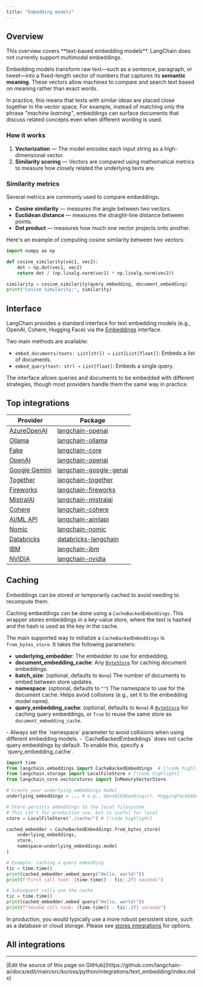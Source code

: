 ```yaml
---
title: "Embedding models"
---
```


## Overview

<Note>
This overview covers **text-based embedding models**. LangChain does not currently support multimodal embeddings.
</Note>

Embedding models transform raw text—such as a sentence, paragraph, or tweet—into a fixed-length vector of numbers that captures its **semantic meaning**. These vectors allow machines to compare and search text based on meaning rather than exact words.

In practice, this means that texts with similar ideas are placed close together in the vector space. For example, instead of matching only the phrase *"machine learning"*, embeddings can surface documents that discuss related concepts even when different wording is used.

### How it works

1. **Vectorization** — The model encodes each input string as a high-dimensional vector.
2. **Similarity scoring** — Vectors are compared using mathematical metrics to measure how closely related the underlying texts are.

### Similarity metrics

Several metrics are commonly used to compare embeddings:

* **Cosine similarity** — measures the angle between two vectors.
* **Euclidean distance** — measures the straight-line distance between points.
* **Dot product** — measures how much one vector projects onto another.

Here's an example of computing cosine similarity between two vectors:

```python
import numpy as np

def cosine_similarity(vec1, vec2):
    dot = np.dot(vec1, vec2)
    return dot / (np.linalg.norm(vec1) * np.linalg.norm(vec2))

similarity = cosine_similarity(query_embedding, document_embedding)
print("Cosine Similarity:", similarity)
```

## Interface

LangChain provides a standard interface for text embedding models (e.g., OpenAI, Cohere, Hugging Face) via the [Embeddings](https://reference.langchain.com/python/langchain_core/embeddings/#langchain_core.embeddings.embeddings.Embeddings) interface.

Two main methods are available:

* `embed_documents(texts: List[str]) → List[List[float]]`: Embeds a list of documents.
* `embed_query(text: str) → List[float]`: Embeds a single query.

<Note>
The interface allows queries and documents to be embedded with different strategies, though most providers handle them the same way in practice.
</Note>

## Top integrations

| Provider                                                               | Package                                                                                                                                                          |
|------------------------------------------------------------------------|------------------------------------------------------------------------------------------------------------------------------------------------------------------|
| [AzureOpenAI](/oss/python/integrations/text_embedding/azureopenai)            | [langchain-openai](https://python.langchain.com/api_reference/openai/embeddings/langchain_openai.embeddings.azure.AzureOpenAIEmbeddings.html)                    |
| [Ollama](/oss/python/integrations/text_embedding/ollama)                      | [langchain-ollama](https://python.langchain.com/api_reference/ollama/embeddings/langchain_ollama.embeddings.OllamaEmbeddings.html)                               |
| [Fake](/oss/python/integrations/text_embedding/fake)                          | [langchain-core](https://python.langchain.com/api_reference/core/embeddings/langchain_core.embeddings.fake.FakeEmbeddings.html)                                  |
| [OpenAI](/oss/python/integrations/text_embedding/openai)                      | [langchain-openai](https://python.langchain.com/api_reference/openai/chat_models/langchain_openai.chat_models.base.ChatOpenAI.html)                              |
| [Google Gemini](/oss/python/integrations/text_embedding/google_generative_ai) | [langchain-google-genai](https://python.langchain.com/api_reference/google_genai/embeddings/langchain_google_genai.embeddings.GoogleGenerativeAIEmbeddings.html) |
| [Together](/oss/python/integrations/text_embedding/together)                  | [langchain-together](https://python.langchain.com/api_reference/together/embeddings/langchain_together.embeddings.TogetherEmbeddings.html)                       |
| [Fireworks](/oss/python/integrations/text_embedding/fireworks)                | [langchain-fireworks](https://python.langchain.com/api_reference/fireworks/embeddings/langchain_fireworks.embeddings.FireworksEmbeddings.html)                   |
| [MistralAI](/oss/python/integrations/text_embedding/mistralai)                | [langchain-mistralai](https://python.langchain.com/api_reference/mistralai/embeddings/langchain_mistralai.embeddings.MistralAIEmbeddings.html)                   |
| [Cohere](/oss/python/integrations/text_embedding/cohere)                      | [langchain-cohere](https://python.langchain.com/api_reference/community/llms/langchain_community.llms.cohere.Cohere.html)                                        |
| [AI/ML API](/oss/python/integrations/text_embedding/aimlapi)                  | [langchain-aimlapi](https://python.langchain.com/api_reference/aimlapi/embeddings/langchain_aimlapi.embeddings.AimlapiEmbeddings.html)                         |
| [Nomic](/oss/python/integrations/text_embedding/nomic)                        | [langchain-nomic](https://python.langchain.com/api_reference/nomic/embeddings/langchain_nomic.embeddings.NomicEmbeddings.html)                                   |
| [Databricks](/oss/python/integrations/text_embedding/databricks)              | [databricks-langchain](https://api-docs.databricks.com/python/databricks-ai-bridge/latest/databricks_langchain.html#databricks_langchain.DatabricksEmbeddings)   |
| [IBM](/oss/python/integrations/text_embedding/ibm_watsonx)                    | [langchain-ibm](https://python.langchain.com/api_reference/ibm/embeddings/langchain_ibm.embeddings.WatsonxEmbeddings.html)                                       |
| [NVIDIA](/oss/python/integrations/text_embedding/nvidia_ai_endpoints)         | [langchain-nvidia](https://python.langchain.com/api_reference/nvidia_ai_endpoints/embeddings/langchain_nvidia_ai_endpoints.embeddings.NVIDIAEmbeddings.html)     |


## Caching

Embeddings can be stored or temporarily cached to avoid needing to recompute them.

Caching embeddings can be done using a `CacheBackedEmbeddings`. This wrapper stores embeddings in a key-value store, where the text is hashed and the hash is used as the key in the cache.

The main supported way to initialize a `CacheBackedEmbeddings` is `from_bytes_store`. It takes the following parameters:

- **underlying_embedder**: The embedder to use for embedding.
- **document_embedding_cache**: Any [`ByteStore`](/oss/python/integrations/stores/) for caching document embeddings.
- **batch_size**: (optional, defaults to `None`) The number of documents to embed between store updates.
- **namespace**: (optional, defaults to `""`) The namespace to use for the document cache. Helps avoid collisions (e.g., set it to the embedding model name).
- **query_embedding_cache**: (optional, defaults to `None`) A [`ByteStore`](/oss/python/integrations/stores/) for caching query embeddings, or `True` to reuse the same store as `document_embedding_cache`.

<Important>
- Always set the `namespace` parameter to avoid collisions when using different embedding models.
- `CacheBackedEmbeddings` does not cache query embeddings by default. To enable this, specify a `query_embedding_cache`.
</Important>

```python
import time
from langchain.embeddings import CacheBackedEmbeddings  # [!code highlight]
from langchain.storage import LocalFileStore # [!code highlight]
from langchain_core.vectorstores import InMemoryVectorStore

# Create your underlying embeddings model
underlying_embeddings = ... # e.g., OpenAIEmbeddings(), HuggingFaceEmbeddings(), etc.

# Store persists embeddings to the local filesystem
# This isn't for production use, but is useful for local
store = LocalFileStore("./cache/") # [!code highlight]

cached_embedder = CacheBackedEmbeddings.from_bytes_store(
    underlying_embeddings,
    store,
    namespace=underlying_embeddings.model
)

# Example: caching a query embedding
tic = time.time()
print(cached_embedder.embed_query("Hello, world!"))
print(f"First call took: {time.time() - tic:.2f} seconds")

# Subsequent calls use the cache
tic = time.time()
print(cached_embedder.embed_query("Hello, world!"))
print(f"Second call took: {time.time() - tic:.2f} seconds")
```

In production, you would typically use a more robust persistent store, such as a database or cloud storage. Please see [stores integrations](/oss/python/integrations/stores/) for options.

## All integrations

<Columns cols={3}>
<Card title="Aleph Alpha" icon="link" href="/oss/python/integrations/text_embedding/aleph_alpha" arrow="true" cta="View guide" />
<Card title="Anyscale" icon="link" href="/oss/python/integrations/text_embedding/anyscale" arrow="true" cta="View guide" />
<Card title="Ascend" icon="link" href="/oss/python/integrations/text_embedding/ascend" arrow="true" cta="View guide" />
<Card title="AI/ML API" icon="link" href="/oss/python/integrations/text_embedding/aimlapi" arrow="true" cta="View guide" />
<Card title="AwaDB" icon="link" href="/oss/python/integrations/text_embedding/awadb" arrow="true" cta="View guide" />
<Card title="AzureOpenAI" icon="link" href="/oss/python/integrations/text_embedding/azureopenai" arrow="true" cta="View guide" />
<Card title="Baichuan Text Embeddings" icon="link" href="/oss/python/integrations/text_embedding/baichuan" arrow="true" cta="View guide" />
<Card title="Baidu Qianfan" icon="link" href="/oss/python/integrations/text_embedding/baidu_qianfan_endpoint" arrow="true" cta="View guide" />
<Card title="Bedrock" icon="link" href="/oss/python/integrations/text_embedding/bedrock" arrow="true" cta="View guide" />
<Card title="BGE on Hugging Face" icon="link" href="/oss/python/integrations/text_embedding/bge_huggingface" arrow="true" cta="View guide" />
<Card title="Bookend AI" icon="link" href="/oss/python/integrations/text_embedding/bookend" arrow="true" cta="View guide" />
<Card title="Clarifai" icon="link" href="/oss/python/integrations/text_embedding/clarifai" arrow="true" cta="View guide" />
<Card title="Cloudflare Workers AI" icon="link" href="/oss/python/integrations/text_embedding/cloudflare_workersai" arrow="true" cta="View guide" />
<Card title="Clova Embeddings" icon="link" href="/oss/python/integrations/text_embedding/clova" arrow="true" cta="View guide" />
<Card title="Cohere" icon="link" href="/oss/python/integrations/text_embedding/cohere" arrow="true" cta="View guide" />
<Card title="DashScope" icon="link" href="/oss/python/integrations/text_embedding/dashscope" arrow="true" cta="View guide" />
<Card title="Databricks" icon="link" href="/oss/python/integrations/text_embedding/databricks" arrow="true" cta="View guide" />
<Card title="DeepInfra" icon="link" href="/oss/python/integrations/text_embedding/deepinfra" arrow="true" cta="View guide" />
<Card title="EDEN AI" icon="link" href="/oss/python/integrations/text_embedding/edenai" arrow="true" cta="View guide" />
<Card title="Elasticsearch" icon="link" href="/oss/python/integrations/text_embedding/elasticsearch" arrow="true" cta="View guide" />
<Card title="Embaas" icon="link" href="/oss/python/integrations/text_embedding/embaas" arrow="true" cta="View guide" />
<Card title="Fake Embeddings" icon="link" href="/oss/python/integrations/text_embedding/fake" arrow="true" cta="View guide" />
<Card title="FastEmbed by Qdrant" icon="link" href="/oss/python/integrations/text_embedding/fastembed" arrow="true" cta="View guide" />
<Card title="Fireworks" icon="link" href="/oss/python/integrations/text_embedding/fireworks" arrow="true" cta="View guide" />
<Card title="Google Gemini" icon="link" href="/oss/python/integrations/text_embedding/google_generative_ai" arrow="true" cta="View guide" />
<Card title="Google Vertex AI" icon="link" href="/oss/python/integrations/text_embedding/google_vertex_ai_palm" arrow="true" cta="View guide" />
<Card title="GPT4All" icon="link" href="/oss/python/integrations/text_embedding/gpt4all" arrow="true" cta="View guide" />
<Card title="Gradient" icon="link" href="/oss/python/integrations/text_embedding/gradient" arrow="true" cta="View guide" />
<Card title="GreenNode" icon="link" href="/oss/python/integrations/text_embedding/greennode" arrow="true" cta="View guide" />
<Card title="Hugging Face" icon="link" href="/oss/python/integrations/text_embedding/huggingfacehub" arrow="true" cta="View guide" />
<Card title="IBM watsonx.ai" icon="link" href="/oss/python/integrations/text_embedding/ibm_watsonx" arrow="true" cta="View guide" />
<Card title="Infinity" icon="link" href="/oss/python/integrations/text_embedding/infinity" arrow="true" cta="View guide" />
<Card title="Instruct Embeddings" icon="link" href="/oss/python/integrations/text_embedding/instruct_embeddings" arrow="true" cta="View guide" />
<Card title="IPEX-LLM CPU" icon="link" href="/oss/python/integrations/text_embedding/ipex_llm" arrow="true" cta="View guide" />
<Card title="IPEX-LLM GPU" icon="link" href="/oss/python/integrations/text_embedding/ipex_llm_gpu" arrow="true" cta="View guide" />
<Card title="Intel Extension for Transformers" icon="link" href="/oss/python/integrations/text_embedding/itrex" arrow="true" cta="View guide" />
<Card title="Jina" icon="link" href="/oss/python/integrations/text_embedding/jina" arrow="true" cta="View guide" />
<Card title="John Snow Labs" icon="link" href="/oss/python/integrations/text_embedding/johnsnowlabs_embedding" arrow="true" cta="View guide" />
<Card title="LASER" icon="link" href="/oss/python/integrations/text_embedding/laser" arrow="true" cta="View guide" />
<Card title="Lindorm" icon="link" href="/oss/python/integrations/text_embedding/lindorm" arrow="true" cta="View guide" />
<Card title="Llama.cpp" icon="link" href="/oss/python/integrations/text_embedding/llamacpp" arrow="true" cta="View guide" />
<Card title="LLMRails" icon="link" href="/oss/python/integrations/text_embedding/llm_rails" arrow="true" cta="View guide" />
<Card title="LocalAI" icon="link" href="/oss/python/integrations/text_embedding/localai" arrow="true" cta="View guide" />
<Card title="MiniMax" icon="link" href="/oss/python/integrations/text_embedding/minimax" arrow="true" cta="View guide" />
<Card title="MistralAI" icon="link" href="/oss/python/integrations/text_embedding/mistralai" arrow="true" cta="View guide" />
<Card title="Model2Vec" icon="link" href="/oss/python/integrations/text_embedding/model2vec" arrow="true" cta="View guide" />
<Card title="ModelScope" icon="link" href="/oss/python/integrations/text_embedding/modelscope_embedding" arrow="true" cta="View guide" />
<Card title="MosaicML" icon="link" href="/oss/python/integrations/text_embedding/mosaicml" arrow="true" cta="View guide" />
<Card title="Naver" icon="link" href="/oss/python/integrations/text_embedding/naver" arrow="true" cta="View guide" />
<Card title="Nebius" icon="link" href="/oss/python/integrations/text_embedding/nebius" arrow="true" cta="View guide" />
<Card title="Netmind" icon="link" href="/oss/python/integrations/text_embedding/netmind" arrow="true" cta="View guide" />
<Card title="NLP Cloud" icon="link" href="/oss/python/integrations/text_embedding/nlp_cloud" arrow="true" cta="View guide" />
<Card title="Nomic" icon="link" href="/oss/python/integrations/text_embedding/nomic" arrow="true" cta="View guide" />
<Card title="NVIDIA NIMs" icon="link" href="/oss/python/integrations/text_embedding/nvidia_ai_endpoints" arrow="true" cta="View guide" />
<Card title="Oracle Cloud Infrastructure" icon="link" href="/oss/python/integrations/text_embedding/oci_generative_ai" arrow="true" cta="View guide" />
<Card title="Ollama" icon="link" href="/oss/python/integrations/text_embedding/ollama" arrow="true" cta="View guide" />
<Card title="OpenClip" icon="link" href="/oss/python/integrations/text_embedding/open_clip" arrow="true" cta="View guide" />
<Card title="OpenAI" icon="link" href="/oss/python/integrations/text_embedding/openai" arrow="true" cta="View guide" />
<Card title="OpenVINO" icon="link" href="/oss/python/integrations/text_embedding/openvino" arrow="true" cta="View guide" />
<Card title="Optimum Intel" icon="link" href="/oss/python/integrations/text_embedding/optimum_intel" arrow="true" cta="View guide" />
<Card title="Oracle AI Vector Search" icon="link" href="/oss/python/integrations/text_embedding/oracleai" arrow="true" cta="View guide" />
<Card title="OVHcloud" icon="link" href="/oss/python/integrations/text_embedding/ovhcloud" arrow="true" cta="View guide" />
<Card title="Pinecone Embeddings" icon="link" href="/oss/python/integrations/text_embedding/pinecone" arrow="true" cta="View guide" />
<Card title="PredictionGuard" icon="link" href="/oss/python/integrations/text_embedding/predictionguard" arrow="true" cta="View guide" />
<Card title="PremAI" icon="link" href="/oss/python/integrations/text_embedding/premai" arrow="true" cta="View guide" />
<Card title="SageMaker" icon="link" href="/oss/python/integrations/text_embedding/sagemaker-endpoint" arrow="true" cta="View guide" />
<Card title="SambaNovaCloud" icon="link" href="/oss/python/integrations/text_embedding/sambanova" arrow="true" cta="View guide" />
<Card title="SambaStudio" icon="link" href="/oss/python/integrations/text_embedding/sambastudio" arrow="true" cta="View guide" />
<Card title="Self Hosted" icon="link" href="/oss/python/integrations/text_embedding/self-hosted" arrow="true" cta="View guide" />
<Card title="Sentence Transformers" icon="link" href="/oss/python/integrations/text_embedding/sentence_transformers" arrow="true" cta="View guide" />
<Card title="Solar" icon="link" href="/oss/python/integrations/text_embedding/solar" arrow="true" cta="View guide" />
<Card title="SpaCy" icon="link" href="/oss/python/integrations/text_embedding/spacy_embedding" arrow="true" cta="View guide" />
<Card title="SparkLLM" icon="link" href="/oss/python/integrations/text_embedding/sparkllm" arrow="true" cta="View guide" />
<Card title="TensorFlow Hub" icon="link" href="/oss/python/integrations/text_embedding/tensorflowhub" arrow="true" cta="View guide" />
<Card title="Text Embeddings Inference" icon="link" href="/oss/python/integrations/text_embedding/text_embeddings_inference" arrow="true" cta="View guide" />
<Card title="TextEmbed" icon="link" href="/oss/python/integrations/text_embedding/textembed" arrow="true" cta="View guide" />
<Card title="Titan Takeoff" icon="link" href="/oss/python/integrations/text_embedding/titan_takeoff" arrow="true" cta="View guide" />
<Card title="Together AI" icon="link" href="/oss/python/integrations/text_embedding/together" arrow="true" cta="View guide" />
<Card title="Upstage" icon="link" href="/oss/python/integrations/text_embedding/upstage" arrow="true" cta="View guide" />
<Card title="Volc Engine" icon="link" href="/oss/python/integrations/text_embedding/volcengine" arrow="true" cta="View guide" />
<Card title="Voyage AI" icon="link" href="/oss/python/integrations/text_embedding/voyageai" arrow="true" cta="View guide" />
<Card title="Xinference" icon="link" href="/oss/python/integrations/text_embedding/xinference" arrow="true" cta="View guide" />
<Card title="YandexGPT" icon="link" href="/oss/python/integrations/text_embedding/yandex" arrow="true" cta="View guide" />
<Card title="ZhipuAI" icon="link" href="/oss/python/integrations/text_embedding/zhipuai" arrow="true" cta="View guide" />
</Columns>

---

<Callout icon="pen-to-square" iconType="regular">
  [Edit the source of this page on GitHub](https://github.com/langchain-ai/docs/edit/main/src/ko/oss/python/integrations/text_embedding/index.mdx)
</Callout>
